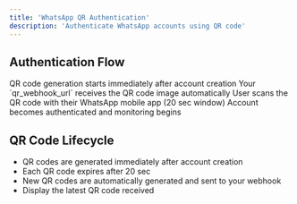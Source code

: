 ```yaml
---
title: 'WhatsApp QR Authentication'
description: 'Authenticate WhatsApp accounts using QR code'
---
```



## Authentication Flow

<Steps>
  <Step title="Create WhatsApp Account">
    QR code generation starts immediately after account creation
  </Step>
  <Step title="Receive QR Code">
    Your `qr_webhook_url` receives the QR code image automatically
  </Step>
  <Step title="Scan QR Code">
    User scans the QR code with their WhatsApp mobile app (20 sec window)
  </Step>
  <Step title="Authentication Complete">
    Account becomes authenticated and monitoring begins
  </Step>
</Steps>


## QR Code Lifecycle

- QR codes are generated immediately after account creation
- Each QR code expires after 20 sec
- New QR codes are automatically generated and sent to your webhook
- Display the latest QR code received
